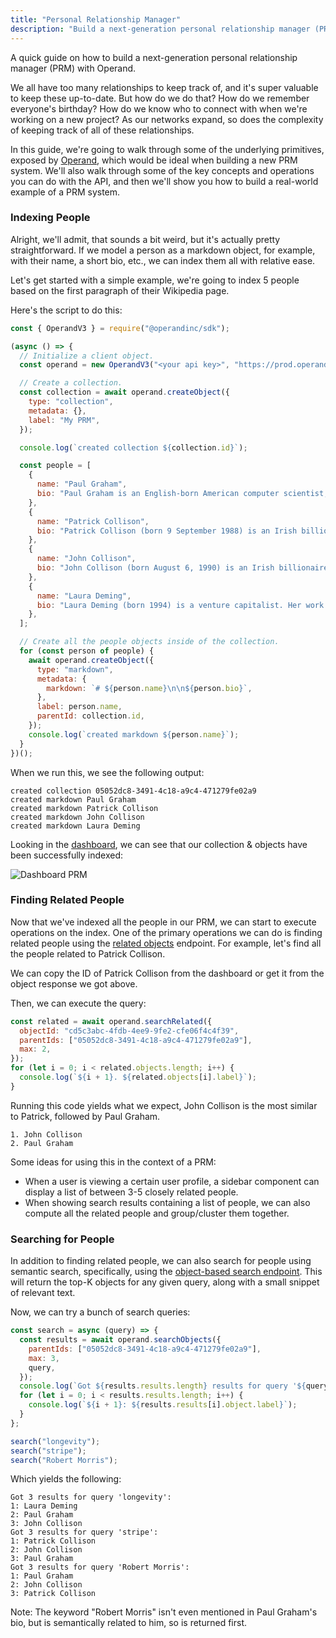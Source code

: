 ```yaml
---
title: "Personal Relationship Manager"
description: "Build a next-generation personal relationship manager (PRM) with Operand"
---
```


A quick guide on how to build a next-generation personal relationship manager (PRM) with Operand.

We all have too many relationships to keep track of, and it's super valuable to keep these up-to-date. But how do we do that? How do we remember everyone's birthday? How do we know who to connect with when we're working on a new project? As our networks expand, so does the complexity of keeping track of all of these relationships.

In this guide, we're going to walk through some of the underlying primitives, exposed by [Operand](https://operand.ai), which would be ideal when building a new PRM system. We'll also walk through some of the key concepts and operations you can do with the API, and then we'll show you how to build a real-world example of a PRM system.

### Indexing People

Alright, we'll admit, that sounds a bit weird, but it's actually pretty straightforward. If we model a person as a markdown object, for example, with their name, a short bio, etc., we can index them all with relative ease.

Let's get started with a simple example, we're going to index 5 people based on the first paragraph of their Wikipedia page.

Here's the script to do this:

```javascript
const { OperandV3 } = require("@operandinc/sdk");

(async () => {
  // Initialize a client object.
  const operand = new OperandV3("<your api key>", "https://prod.operand.ai");

  // Create a collection.
  const collection = await operand.createObject({
    type: "collection",
    metadata: {},
    label: "My PRM",
  });

  console.log(`created collection ${collection.id}`);

  const people = [
    {
      name: "Paul Graham",
      bio: "Paul Graham is an English-born American computer scientist, essayist, entrepreneur, venture capitalist, and author. He is best known for his work on the programming language Lisp, his former startup Viaweb (later renamed Yahoo! Store), cofounding the influential startup accelerator and seed capital firm Y Combinator, his blog, and Hacker News. He is the author of several computer programming books, including: On Lisp,[3] ANSI Common Lisp,[4] and Hackers & Painters.[5] Technology journalist Steven Levy has described Graham as a 'hacker philosopher'.[6]",
    },
    {
      name: "Patrick Collison",
      bio: "Patrick Collison (born 9 September 1988) is an Irish billionaire entrepreneur. He is the co-founder and CEO of Stripe, which he started with his younger brother, John, in 2010. He won the 41st Young Scientist and Technology Exhibition in 2005 at the age of sixteen. In 2020, he founded Fast Grants to accelerate COVID-19-related science with Tyler Cowen.",
    },
    {
      name: "John Collison",
      bio: "John Collison (born August 6, 1990) is an Irish billionaire entrepreneur and the co-founder and President of Stripe which he co-founded in 2010 with his brother Patrick. Collison was the youngest self made billionaire in 2016. As of 2022, according to Bloomberg Billionaires Index, his net worth was estimated at US$11.4 billion, ranking him the 187th richest person in the world and one of the wealthiest people from Ireland.[1]",
    },
    {
      name: "Laura Deming",
      bio: "Laura Deming (born 1994) is a venture capitalist. Her work focuses on life extension, and using biological research to reduce or reverse the effects of aging.",
    },
  ];

  // Create all the people objects inside of the collection.
  for (const person of people) {
    await operand.createObject({
      type: "markdown",
      metadata: {
        markdown: `# ${person.name}\n\n${person.bio}`,
      },
      label: person.name,
      parentId: collection.id,
    });
    console.log(`created markdown ${person.name}`);
  }
})();
```

When we run this, we see the following output:

```text
created collection 05052dc8-3491-4c18-a9c4-471279fe02a9
created markdown Paul Graham
created markdown Patrick Collison
created markdown John Collison
created markdown Laura Deming
```

Looking in the [dashboard](https://operand.ai/dashboard), we can see that our collection & objects have been successfully indexed:

![Dashboard PRM](/img/posts/prm/indexed.png)

### Finding Related People

Now that we've indexed all the people in our PRM, we can start to execute operations on the index. One of the primary operations we can do is finding related people using the [related objects](/operations/search#related-objects) endpoint. For example, let's find all the people related to Patrick Collison.

We can copy the ID of Patrick Collison from the dashboard or get it from the object response we got above.

Then, we can execute the query:

```javascript
const related = await operand.searchRelated({
  objectId: "cd5c3abc-4fdb-4ee9-9fe2-cfe06f4c4f39",
  parentIds: ["05052dc8-3491-4c18-a9c4-471279fe02a9"],
  max: 2,
});
for (let i = 0; i < related.objects.length; i++) {
  console.log(`${i + 1}. ${related.objects[i].label}`);
}
```

Running this code yields what we expect, John Collison is the most similar to Patrick, followed by Paul Graham.

```text
1. John Collison
2. Paul Graham
```

Some ideas for using this in the context of a PRM:

- When a user is viewing a certain user profile, a sidebar component can display a list of between 3-5 closely related people.
- When showing search results containing a list of people, we can also compute all the related people and group/cluster them together.

### Searching for People

In addition to finding related people, we can also search for people using semantic search, specifically, using the [object-based search endpoint](/operations/search#object-based). This will return the top-K objects for any given query, along with a small snippet of relevant text.

Now, we can try a bunch of search queries:

```javascript
const search = async (query) => {
  const results = await operand.searchObjects({
    parentIds: ["05052dc8-3491-4c18-a9c4-471279fe02a9"],
    max: 3,
    query,
  });
  console.log(`Got ${results.results.length} results for query '${query}':`);
  for (let i = 0; i < results.results.length; i++) {
    console.log(`${i + 1}: ${results.results[i].object.label}`);
  }
};

search("longevity");
search("stripe");
search("Robert Morris");
```

Which yields the following:

```text
Got 3 results for query 'longevity':
1: Laura Deming
2: Paul Graham
3: John Collison
Got 3 results for query 'stripe':
1: Patrick Collison
2: John Collison
3: Paul Graham
Got 3 results for query 'Robert Morris':
1: Paul Graham
2: John Collison
3: Patrick Collison
```

Note: The keyword "Robert Morris" isn't even mentioned in Paul Graham's bio, but is semantically related to him, so is returned first.
